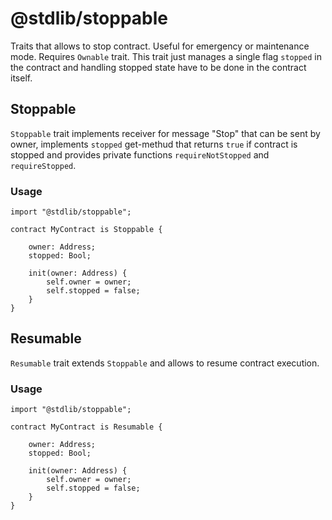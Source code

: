 # @stdlib/stoppable

Traits that allows to stop contract. Useful for emergency or maintenance mode. Requires `Ownable` trait. This trait just manages a single flag `stopped` in the contract and handling stopped state have to be done in the contract itself.

## Stoppable

`Stoppable` trait implements receiver for message "Stop" that can be sent by owner, implements `stopped` get-methud that returns `true` if contract is stopped and provides private functions `requireNotStopped` and `requireStopped`.

### Usage

```
import "@stdlib/stoppable";

contract MyContract is Stoppable {
    
    owner: Address;
    stopped: Bool;

    init(owner: Address) {
        self.owner = owner;
        self.stopped = false;
    }
}
```

## Resumable

`Resumable` trait extends `Stoppable` and allows to resume contract execution.

### Usage

```
import "@stdlib/stoppable";

contract MyContract is Resumable {
    
    owner: Address;
    stopped: Bool;

    init(owner: Address) {
        self.owner = owner;
        self.stopped = false;
    }
}
```